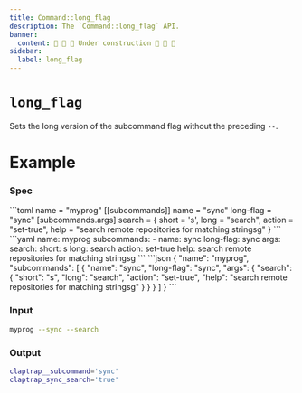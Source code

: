 ```yaml
---
title: Command::long_flag
description: The `Command::long_flag` API.
banner:
  content: 🚧 🚧 🚧 Under construction 🚧 🚧 🚧
sidebar:
  label: long_flag
---
```



# `long_flag` <LinkButton href="https://docs.rs/clap/latest/clap/struct.Command.html#method.long_flag" icon="open-book" variant="minimal"></LinkButton>

<Badge text="since 0.1.0" size="small" />

Sets the long version of the subcommand flag without the preceding `--`.

# Example

### Spec

<Tabs syncKey="format">
  <TabItem label="TOML">
```toml
name = "myprog"
[[subcommands]]
name = "sync"
long-flag = "sync"
[subcommands.args]
search = { short = 's', long = "search", action = "set-true", help = "search remote repositories for matching stringsg" }
```
  </TabItem>
  <TabItem label="YAML">
```yaml
name: myprog
subcommands:
- name: sync
  long-flag: sync
  args:
    search:
      short: s
      long: search
      action: set-true
      help: search remote repositories for matching stringsg
```
  </TabItem>
  <TabItem label="JSON">
```json
{
  "name": "myprog",
  "subcommands": [
    {
      "name": "sync",
      "long-flag": "sync",
      "args": {
        "search": {
          "short": "s",
          "long": "search",
          "action": "set-true",
          "help": "search remote repositories for matching stringsg"
        }
      }
    }
  ]
}
```
  </TabItem>
</Tabs>

### Input

```bash
myprog --sync --search
```

### Output

```bash
claptrap__subcommand='sync'
claptrap_sync_search='true'
```
